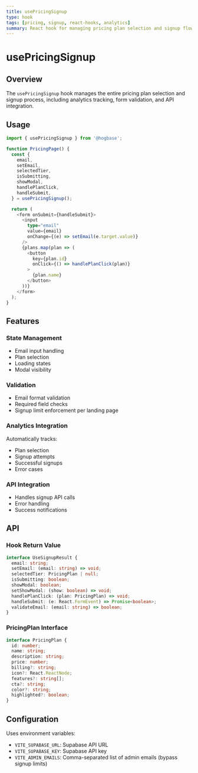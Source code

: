 ```yaml
---
title: usePricingSignup
type: hook
tags: [pricing, signup, react-hooks, analytics]
summary: React hook for managing pricing plan selection and signup flows.
---
```


# usePricingSignup

## Overview

The `usePricingSignup` hook manages the entire pricing plan selection and signup process, including analytics tracking, form validation, and API integration.

## Usage

```typescript
import { usePricingSignup } from '@hogbase';

function PricingPage() {
  const {
    email,
    setEmail,
    selectedTier,
    isSubmitting,
    showModal,
    handlePlanClick,
    handleSubmit,
  } = usePricingSignup();

  return (
    <form onSubmit={handleSubmit}>
      <input
        type="email"
        value={email}
        onChange={(e) => setEmail(e.target.value)}
      />
      {plans.map(plan => (
        <button
          key={plan.id}
          onClick={() => handlePlanClick(plan)}
        >
          {plan.name}
        </button>
      ))}
    </form>
  );
}
```

## Features

### State Management
- Email input handling
- Plan selection
- Loading states
- Modal visibility

### Validation
- Email format validation
- Required field checks
- Signup limit enforcement per landing page

### Analytics Integration
Automatically tracks:
- Plan selection
- Signup attempts
- Successful signups
- Error cases

### API Integration
- Handles signup API calls
- Error handling
- Success notifications

## API

### Hook Return Value

```typescript
interface UseSignupResult {
  email: string;
  setEmail: (email: string) => void;
  selectedTier: PricingPlan | null;
  isSubmitting: boolean;
  showModal: boolean;
  setShowModal: (show: boolean) => void;
  handlePlanClick: (plan: PricingPlan) => void;
  handleSubmit: (e: React.FormEvent) => Promise<boolean>;
  validateEmail: (email: string) => boolean;
}
```

### PricingPlan Interface

```typescript
interface PricingPlan {
  id: number;
  name: string;
  description: string;
  price: number;
  billing?: string;
  icon?: React.ReactNode;
  features?: string[];
  cta?: string;
  color?: string;
  highlighted?: boolean;
}
```

## Configuration

Uses environment variables:
- `VITE_SUPABASE_URL`: Supabase API URL
- `VITE_SUPABASE_KEY`: Supabase API key
- `VITE_ADMIN_EMAILS`: Comma-separated list of admin emails (bypass signup limits)
